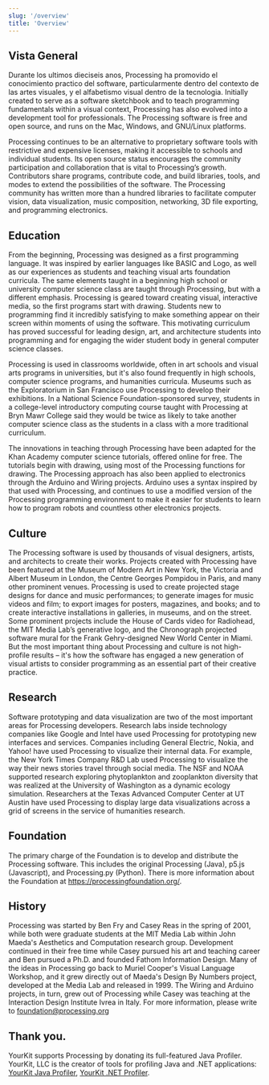 ```yaml
---
slug: '/overview'
title: 'Overview'
---
```


## Vista General

Durante los ultimos dieciseis anos, Processing ha promovido el conocimiento practico del software, particularmente dentro del contexto de las artes visuales, y el alfabetismo visual dentro de la tecnologia. Initially created to serve as a software sketchbook and to teach programming fundamentals within a visual context, Processing has also evolved into a development tool for professionals. The Processing software is free and open source, and runs on the Mac, Windows, and GNU/Linux platforms.

Processing continues to be an alternative to proprietary software tools with restrictive and expensive licenses, making it accessible to schools and individual students. Its open source status encourages the community participation and collaboration that is vital to Processing’s growth. Contributors share programs, contribute code, and build libraries, tools, and modes to extend the possibilities of the software. The Processing community has written more than a hundred libraries to facilitate computer vision, data visualization, music composition, networking, 3D file exporting, and programming electronics.

## Education

From the beginning, Processing was designed as a first programming language. It was inspired by earlier languages like BASIC and Logo, as well as our experiences as students and teaching visual arts foundation curricula. The same elements taught in a beginning high school or university computer science class are taught through Processing, but with a different emphasis. Processing is geared toward creating visual, interactive media, so the first programs start with drawing. Students new to programming find it incredibly satisfying to make something appear on their screen within moments of using the software. This motivating curriculum has proved successful for leading design, art, and architecture students into programming and for engaging the wider student body in general computer science classes.

Processing is used in classrooms worldwide, often in art schools and visual arts programs in universities, but it's also found frequently in high schools, computer science programs, and humanities curricula. Museums such as the Exploratorium in San Francisco use Processing to develop their exhibitions. In a National Science Foundation-sponsored survey, students in a college-level introductory computing course taught with Processing at Bryn Mawr College said they would be twice as likely to take another computer science class as the students in a class with a more traditional curriculum.

The innovations in teaching through Processing have been adapted for the Khan Academy computer science tutorials, offered online for free. The tutorials begin with drawing, using most of the Processing functions for drawing. The Processing approach has also been applied to electronics through the Arduino and Wiring projects. Arduino uses a syntax inspired by that used with Processing, and continues to use a modified version of the Processing programming environment to make it easier for students to learn how to program robots and countless other electronics projects.

## Culture

The Processing software is used by thousands of visual designers, artists, and architects to create their works. Projects created with Processing have been featured at the Museum of Modern Art in New York, the Victoria and Albert Museum in London, the Centre Georges Pompidou in Paris, and many other prominent venues. Processing is used to create projected stage designs for dance and music performances; to generate images for music videos and film; to export images for posters, magazines, and books; and to create interactive installations in galleries, in museums, and on the street. Some prominent projects include the House of Cards video for Radiohead, the MIT Media Lab’s generative logo, and the Chronograph projected software mural for the Frank Gehry-designed New World Center in Miami. But the most important thing about Processing and culture is not high-profile results – it's how the software has engaged a new generation of visual artists to consider programming as an essential part of their creative practice.

## Research

Software prototyping and data visualization are two of the most important areas for Processing developers. Research labs inside technology companies like Google and Intel have used Processing for prototyping new interfaces and services. Companies including General Electric, Nokia, and Yahoo! have used Processing to visualize their internal data. For example, the New York Times Company R&D Lab used Processing to visualize the way their news stories travel through social media. The NSF and NOAA supported research exploring phytoplankton and zooplankton diversity that was realized at the University of Washington as a dynamic ecology simulation. Researchers at the Texas Advanced Computer Center at UT Austin have used Processing to display large data visualizations across a grid of screens in the service of humanities research.

## Foundation

The primary charge of the Foundation is to develop and distribute the Processing software. This includes the original Processing (Java), p5.js (Javascript), and Processing.py (Python). There is more information about the Foundation at https://processingfoundation.org/.

## History

Processing was started by Ben Fry and Casey Reas in the spring of 2001, while both were graduate students at the MIT Media Lab within John Maeda's Aesthetics and Computation research group. Development continued in their free time while Casey pursued his art and teaching career and Ben pursued a Ph.D. and founded Fathom Information Design. Many of the ideas in Processing go back to Muriel Cooper's Visual Language Workshop, and it grew directly out of Maeda's Design By Numbers project, developed at the Media Lab and released in 1999. The Wiring and Arduino projects, in turn, grew out of Processing while Casey was teaching at the Interaction Design Institute Ivrea in Italy.
For more information, please write to foundation@processing.org

## Thank you.

YourKit supports Processing by donating its full-featured Java Profiler. YourKit, LLC is the creator of tools for profiling Java and .NET applications: [YourKit Java Profiler](https://www.yourkit.com/java/profiler/index.jsp), [YourKit .NET Profiler](https://www.yourkit.com/.net/profiler/index.jsp).
